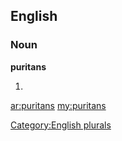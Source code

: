 ==English==

===Noun===
'''puritans'''

# {{plural of|[[puritan]]}}

[[Category:English plurals]]

[[ar:puritans]]
[[my:puritans]]